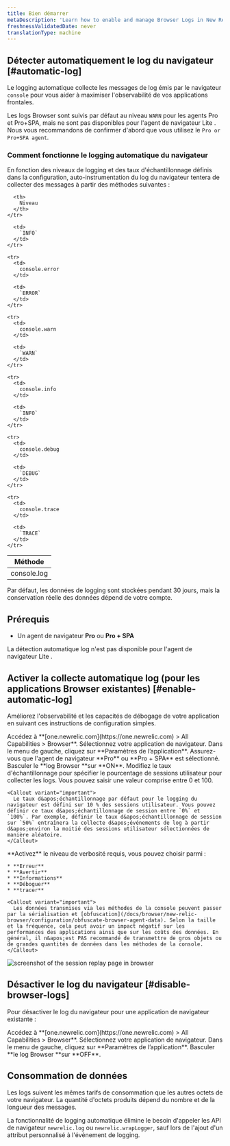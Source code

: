 ```yaml
---
title: Bien démarrer
metaDescription: 'Learn how to enable and manage Browser Logs in New Relic, including steps for automatic log collection and how to disable the feature.'
freshnessValidatedDate: never
translationType: machine
---
```


## Détecter automatiquement le log du navigateur [#automatic-log]

Le logging automatique collecte les messages de log émis par le navigateur `console` pour vous aider à maximiser l&apos;observabilité de vos applications frontales.

Les logs Browser sont suivis par défaut au niveau `WARN` pour les agents Pro et Pro+SPA, mais ne sont pas disponibles pour l&apos;agent de navigateur Lite . Nous vous recommandons de confirmer d&apos;abord que vous utilisez le `Pro or Pro+SPA agent`.

### Comment fonctionne le logging automatique du navigateur

En fonction des niveaux de logging et des taux d&apos;échantillonnage définis dans la configuration, auto-instrumentation du log du navigateur tentera de collecter des messages à partir des méthodes suivantes :

<table>
  <thead>
    <tr>
      <th style={{width: "200px"}}>
        Méthode
      </th>

      <th>
        Niveau
      </th>
    </tr>
  </thead>

  <tbody>
    <tr>
      <td>
        console.log
      </td>

      <td>
        `INFO`
      </td>
    </tr>

    <tr>
      <td>
        console.error
      </td>

      <td>
        `ERROR`
      </td>
    </tr>

    <tr>
      <td>
        console.warn
      </td>

      <td>
        `WARN`
      </td>
    </tr>

    <tr>
      <td>
        console.info
      </td>

      <td>
        `INFO`
      </td>
    </tr>

    <tr>
      <td>
        console.debug
      </td>

      <td>
        `DEBUG`
      </td>
    </tr>

    <tr>
      <td>
        console.trace
      </td>

      <td>
        `TRACE`
      </td>
    </tr>
  </tbody>
</table>

Par défaut, les données de logging sont stockées pendant 30 jours, mais la conservation réelle des données dépend de votre compte.

## Prérequis

* Un agent de navigateur **Pro** ou **Pro + SPA**

<Callout variant="important">
  La détection automatique log n&apos;est pas disponible pour l&apos;agent de navigateur Lite .
</Callout>

## Activer la collecte automatique log (pour les applications Browser existantes) [#enable-automatic-log]

Améliorez l&apos;observabilité et les capacités de débogage de votre application en suivant ces instructions de configuration simples.

<Steps>
  <Step>
    Accédez à **[one.newrelic.com](https://one.newrelic.com) &gt; All Capabilities &gt; Browser**.
  </Step>

  <Step>
    Sélectionnez votre application de navigateur.
  </Step>

  <Step>
    Dans le menu de gauche, cliquez sur **Paramètres de l’application**.
  </Step>

  <Step>
    Assurez-vous que l&apos;agent de navigateur **Pro** ou **Pro + SPA** est sélectionné.
  </Step>

  <Step>
    Basculer le **log Browser **sur **ON**.
  </Step>

  <Step>
    Modifiez le taux d&apos;échantillonnage pour spécifier le pourcentage de sessions utilisateur pour collecter les logs. Vous pouvez saisir une valeur comprise entre 0 et 100.

    <Callout variant="important">
      Le taux d&apos;échantillonnage par défaut pour le logging du navigateur est défini sur 10 % des sessions utilisateur. Vous pouvez définir ce taux d&apos;échantillonnage de session entre `0%` et `100%`. Par exemple, définir le taux d&apos;échantillonnage de session sur `50%` entraînera la collecte d&apos;événements de log à partir d&apos;environ la moitié des sessions utilisateur sélectionnées de manière aléatoire.
    </Callout>
  </Step>

  <Step>
    **Activez** le niveau de verbosité requis, vous pouvez choisir parmi :

    * **Erreur**
    * **Avertir**
    * **Informations**
    * **Déboguer**
    * **tracer**

    <Callout variant="important">
      Les données transmises via les méthodes de la console peuvent passer par la sérialisation et [obfuscation](/docs/browser/new-relic-browser/configuration/obfuscate-browser-agent-data). Selon la taille et la fréquence, cela peut avoir un impact négatif sur les performances des applications ainsi que sur les coûts des données. En général, il n&apos;est PAS recommandé de transmettre de gros objets ou de grandes quantités de données dans les méthodes de la console.
    </Callout>
  </Step>
</Steps>

<img title="Session replay" alt="screenshot of the session replay page in browser" src="/images/browser-logs-overview.webp" />

## Désactiver le log du navigateur [#disable-browser-logs]

Pour désactiver le log du navigateur pour une application de navigateur existante :

<Steps>
  <Step>
    Accédez à **[one.newrelic.com](https://one.newrelic.com) &gt; All Capabilities &gt; Browser**.
  </Step>

  <Step>
    Sélectionnez votre application de navigateur.
  </Step>

  <Step>
    Dans le menu de gauche, cliquez sur **Paramètres de l’application**.
  </Step>

  <Step>
    Basculer **le log Browser **sur **OFF**.
  </Step>
</Steps>

## Consommation de données

Les logs suivent les mêmes tarifs de consommation que les autres octets de votre navigateur. La quantité d&apos;octets produits dépend du nombre et de la longueur des messages.

La fonctionnalité de logging automatique élimine le besoin d&apos;appeler les API de navigateur `newrelic.log` ou `newrelic.wrapLogger`, sauf lors de l&apos;ajout d&apos;un attribut personnalisé à l&apos;événement de logging.